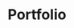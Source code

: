 ---
id: about
miniature: portfolio_min
screenshot: portfolio
title: Portfolio
description: Portfolio réalisé avec Astro
link: mailto:charcosset.johnny@gmail.com
progress_color: "#FFF"
contents: [
{
title: 'Technologies',
text: "
Serveur : <a href='https://astro.js.org/' class='underline' target='_blank' aria-label='Aller sur Astro'>Astro</a><br/>
Front-end : <a href='https://tailwindcss.com/' class='underline' target='_blank' aria-label='Aller sur TailwindCSS'>TailwindCSS</a>, <a href='https://motion.dev/' class='underline' target='_blank' aria-label='Aller sur Motion One'>Motion One</a><br>
"
},
{
title: 'Dépôt',
text: '
<a href="https://github.com/JohnnyEvo/portfolio" target="_blank" aria-label="Aller sur Github">
    <svg xmlns="http://www.w3.org/2000/svg" width="32" height="32" viewBox="0 0 24 24"><path d="M12 0c-6.626 0-12 5.373-12 12 0 5.302 3.438 9.8 8.207 11.387.599.111.793-.261.793-.577v-2.234c-3.338.726-4.033-1.416-4.033-1.416-.546-1.387-1.333-1.756-1.333-1.756-1.089-.745.083-.729.083-.729 1.205.084 1.839 1.237 1.839 1.237 1.07 1.834 2.807 1.304 3.492.997.107-.775.418-1.305.762-1.604-2.665-.305-5.467-1.334-5.467-5.931 0-1.311.469-2.381 1.236-3.221-.124-.303-.535-1.524.117-3.176 0 0 1.008-.322 3.301 1.23.957-.266 1.983-.399 3.003-.404 1.02.005 2.047.138 3.006.404 2.291-1.552 3.297-1.23 3.297-1.23.653 1.653.242 2.874.118 3.176.77.84 1.235 1.911 1.235 3.221 0 4.609-2.807 5.624-5.479 5.921.43.372.823 1.102.823 2.222v3.293c0 .319.192.694.801.576 4.765-1.589 8.199-6.086 8.199-11.386 0-6.627-5.373-12-12-12z"/></svg>
</a>
'
    }
]
---
